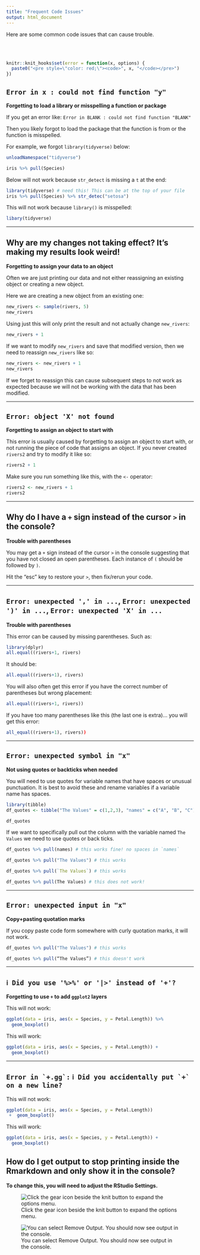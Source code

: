 ```yaml
---
title: "Frequent Code Issues"
output: html_document
---
```


Here are some common code issues that can cause trouble.

<br>
<br>

```r
knitr::knit_hooks$set(error = function(x, options) {
  paste0("<pre style=\"color: red;\"><code>", x, "</code></pre>")
})
```

## **`Error in x : could not find function "y"`**

**Forgetting to load a library or misspelling a function or package**

If you get an error like:
`Error in BLANK : could not find function "BLANK"`

Then you likely forgot to load the package that the function is from or the function is misspelled. 

For example, we forgot `library(tidyverse)` below:

```r
unloadNamespace("tidyverse")
```

```r
iris %>% pull(Species) 
```

Below will not work because `str_detect` is missing a `t` at the end:

```r
library(tidyverse) # need this! This can be at the top of your file
iris %>% pull(Species) %>% str_detec("setosa")
```

This will not work because `library()` is misspelled:

```r
libary(tidyverse)
```

***

## **Why are my changes not taking effect? It's making my results look weird!**

**Forgetting to assign your data to an object**

Often we are just printing our data and not either reassigning an existing object or creating a new object.

Here we are creating a new object from an existing one:

```r
new_rivers <- sample(rivers, 5)
new_rivers
```

Using just this will only print the result and not actually change `new_rivers`:

```r
new_rivers + 1
```

If we want to modify `new_rivers` and save that modified version, then we need to reassign `new_rivers` like so:

```r
new_rivers <- new_rivers + 1
new_rivers
```

If we forget to reassign this can cause subsequent steps to not work as expected because we will not be working with the data that has been modified.

***

## **`Error: object 'X' not found`**

**Forgetting to assign an object to start with**

This error is usually caused by forgetting to assign an object to start with, or not running the piece of code that assigns an object. If you never created `rivers2` and try to modify it like so:

```r
rivers2 + 1
```

Make sure you run something like this, with the `<-` operator:

```r
rivers2 <- new_rivers + 1
rivers2
```

***

## **Why do I have a `+`  sign instead of the cursor `>` in the console?**

**Trouble with parentheses**

You may get a `+`  sign instead of the cursor `>` in the console suggesting that you have not closed an open parentheses. Each instance of `(` should be followed by `)`. 

Hit the "esc" key to restore your `>`, then fix/rerun your code.

***

## **`Error: unexpected ',' in ...`, `Error: unexpected ')' in ...`, `Error: unexpected 'X' in ...`**

**Trouble with parentheses**

This error can be caused by missing parentheses. Such as:

```r
library(dplyr)
all.equal((rivers+1, rivers)
```

It should be:

```r
all.equal((rivers+1), rivers)
```

You will also often get this error if you have the correct number of parentheses but wrong placement:

```r
all.equal((rivers+1, rivers))
```

If you have too many parentheses like this (the last one is extra)... you will get this error:

```r
all_equal((rivers+1), rivers))
```

***

## **`Error: unexpected symbol in "x"`**

**Not using quotes or backticks when needed**  

You will need to use quotes for variable names that have spaces or unusual punctuation. It is best to avoid these and rename variables if a variable name has spaces.

```r
library(tibble)
df_quotes <- tibble("The Values" = c(1,2,3), "names" = c("A", "B", "C"))
```

```r
df_quotes

```

If we want to specifically pull out the column with the variable named `The Values` we need to use quotes or back ticks.

```r
df_quotes %>% pull(names) # this works fine! no spaces in `names`
```

```r
df_quotes %>% pull("The Values") # this works
```

```r
df_quotes %>% pull(`The Values`) # this works
```

```r
df_quotes %>% pull(The Values) # this does not work!
```

***

## **`Error: unexpected input in "x"`**

**Copy+pasting quotation marks**

If you copy paste code form somewhere with curly quotation marks, it will not work.

```r
df_quotes %>% pull("The Values") # this works
```

```r
df_quotes %>% pull(“The Values”) # this doesn't work
```

***


## **`ℹ Did you use '%>%' or '|>' instead of '+'?`**

**Forgetting to use `+` to add `ggplot2` layers**

This will not work:

```r
ggplot(data = iris, aes(x = Species, y = Petal.Length)) %>%
  geom_boxplot()
```

This will work:

```r
ggplot(data = iris, aes(x = Species, y = Petal.Length)) +
  geom_boxplot()
```

***

## **``Error in `+.gg`:`` ``ℹ Did you accidentally put `+` on a new line?``**

This will not work:

```r
ggplot(data = iris, aes(x = Species, y = Petal.Length))
 +  geom_boxplot()
```

This will work:

```r
ggplot(data = iris, aes(x = Species, y = Petal.Length)) +
  geom_boxplot()
```

## **How do I get output to stop printing inside the Rmarkdown and only show it in the console?**

**To change this, you will need to adjust the RStudio Settings.**

![Click the gear icon beside the knit button to expand the options menu.](images/console_output1.jpg)
  
![You can select Remove Output. You should now see output in the console.](images/console_output2.jpg)
